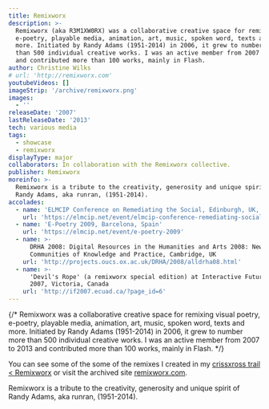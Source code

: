 ```yaml
---
title: Remixworx
description: >-
  Remixworx (aka R3M1XW0RX) was a collaborative creative space for remixing visual poetry,
  e-poetry, playable media, animation, art, music, spoken word, texts and
  more. Initiated by Randy Adams (1951-2014) in 2006, it grew to number more
  than 500 individual creative works. I was an active member from 2007 to 2013
  and contributed more than 100 works, mainly in Flash.
author: Christine Wilks
# url: 'http://remixworx.com'
youtubeVideos: []
imageStrip: '/archive/remixworx.png'
images:
  - ''
releaseDate: '2007'
lastReleaseDate: '2013'
tech: various media
tags:
  - showcase
  - remixworx
displayType: major
collaborators: In collaboration with the Remixworx collective.
publisher: Remixworx
moreinfo: >-
  Remixworx is a tribute to the creativity, generosity and unique spirit of
  Randy Adams, aka runran, (1951-2014).
accolades:
  - name: 'ELMCIP Conference on Remediating the Social, Edinburgh, UK, 2012'
    url: 'https://elmcip.net/event/elmcip-conference-remediating-social'
  - name: 'E-Poetry 2009, Barcelona, Spain'
    url: 'https://elmcip.net/event/e-poetry-2009'
  - name: >-
      DRHA 2008: Digital Resources in the Humanities and Arts 2008: New
      Communities of Knowledge and Practice, Cambridge, UK
    url: 'http://projects.oucs.ox.ac.uk/DRHA/2008/alldrha08.html'
  - name: >-
      'Devil's Rope' (a remixworx special edition) at Interactive Futures
      2007, Victoria, Canada
    url: 'http://if2007.ecuad.ca/?page_id=6'
---
```



{/* Remixworx was a collaborative creative space for remixing visual poetry, e-poetry, playable media, animation, art, music, spoken word, texts and more. Initiated by Randy Adams (1951-2014) in 2006, it grew to number more than 500 individual creative works. I was an active member from 2007 to 2013 and contributed more than 100 works, mainly in Flash. */}

You can see some of the some of the remixes I created in my [crissxross trail < Remixworx](/archive/crissxross-trail-remixworx/) or visit the archived site [remixworx.com](http://remixworx.com).

Remixworx is a tribute to the creativity, generosity and unique spirit of Randy Adams, aka runran, (1951-2014).

